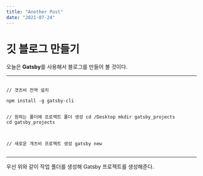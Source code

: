 ```yaml
---
title: "Another Post"
date: "2021-07-24"
---
```


# 깃 블로그 만들기
오늘은 **Gatsby**를 사용해서 블로그를 만들어 볼 것이다.
<hr/>
<pre>
<code>
// 갯츠비 전역 설치<br/>
npm install -g gatsby-cli

// 원하는 폴더에 프로젝트 폴더 생성
cd /Desktop
mkdir gatsby_projects
cd gatsby_projects

// 새로운 개츠비 프로젝트 생성
gatsby new
</code>
</pre>
<hr/>
우선 위와 같이 작업 폴더를 생성해 Gatsby 프로젝트를 생성해준다.
